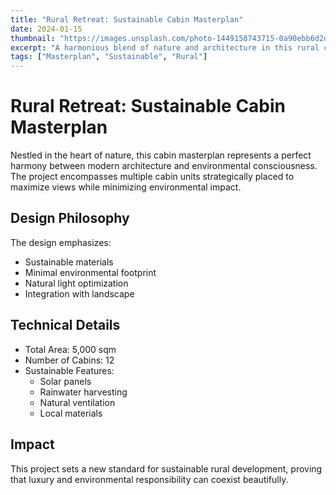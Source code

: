 ```yaml
---
title: "Rural Retreat: Sustainable Cabin Masterplan"
date: 2024-01-15
thumbnail: "https://images.unsplash.com/photo-1449158743715-0a90ebb6d2d8"
excerpt: "A harmonious blend of nature and architecture in this rural cabin masterplan, emphasizing sustainability and connection with the environment."
tags: ["Masterplan", "Sustainable", "Rural"]
---
```


# Rural Retreat: Sustainable Cabin Masterplan

Nestled in the heart of nature, this cabin masterplan represents a perfect harmony between modern architecture and environmental consciousness. The project encompasses multiple cabin units strategically placed to maximize views while minimizing environmental impact.

## Design Philosophy

The design emphasizes:
- Sustainable materials
- Minimal environmental footprint
- Natural light optimization
- Integration with landscape

## Technical Details

- Total Area: 5,000 sqm
- Number of Cabins: 12
- Sustainable Features:
  - Solar panels
  - Rainwater harvesting
  - Natural ventilation
  - Local materials

## Impact

This project sets a new standard for sustainable rural development, proving that luxury and environmental responsibility can coexist beautifully.